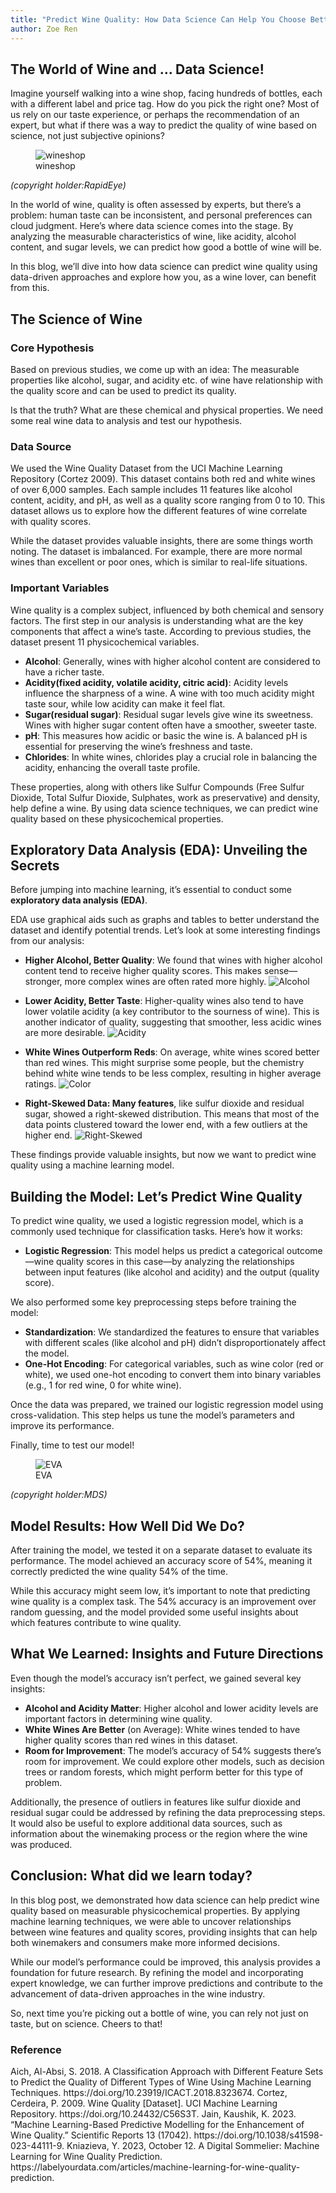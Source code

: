 ```yaml
---
title: "Predict Wine Quality: How Data Science Can Help You Choose Better Wine"
author: Zoe Ren
---
```


## The World of Wine and … Data Science!

Imagine yourself walking into a wine shop, facing hundreds of bottles, each with a different label and price tag. How do you pick the right one? Most of us rely on our taste experience, or perhaps the recommendation of an expert, but what if there was a way to predict the quality of wine based on science, not just subjective opinions?

![wineshop](image/wine.jpg)

*(copyright holder:RapidEye)*

In the world of wine, quality is often assessed by experts, but there’s a problem: human taste can be inconsistent, and personal preferences can cloud judgment. Here’s where data science comes into the stage. By analyzing the measurable characteristics of wine, like acidity, alcohol content, and sugar levels, we can predict how good a bottle of wine will be. 

In this blog, we’ll dive into how data science can predict wine quality using data-driven approaches and explore how you, as a wine lover, can benefit from this.

## The Science of Wine

### Core Hypothesis

Based on previous studies, we come up with an idea:
The measurable properties like alcohol, sugar, and acidity etc. of wine have relationship with the quality score and can be used to predict its quality.

Is that the truth? What are these chemical and physical properties. We need some real wine data to analysis and test our hypothesis.

### Data Source

We used the Wine Quality Dataset from the UCI Machine Learning Repository (Cortez 2009). This dataset contains both red and white wines of over 6,000 samples. Each sample includes 11 features like alcohol content, acidity, and pH, as well as a quality score ranging from 0 to 10. This dataset allows us to explore how the different features of wine correlate with quality scores.

While the dataset provides valuable insights, there are some things worth noting. The dataset is imbalanced. For example, there are more normal wines than excellent or poor ones, which is similar to real-life situations.

### Important Variables

Wine quality is a complex subject, influenced by both chemical and sensory factors. The first step in our analysis is understanding what are the key components that affect a wine’s taste. According to previous studies, the dataset present 11 physicochemical variables.

- **Alcohol**: Generally, wines with higher alcohol content are considered to have a richer taste.
- **Acidity(fixed acidity, volatile acidity, citric acid)**: Acidity levels influence the sharpness of a wine. A wine with too much acidity might taste sour, while low acidity can make it feel flat.
- **Sugar(residual sugar)**: Residual sugar levels give wine its sweetness. Wines with higher sugar content often have a smoother, sweeter taste.
- **pH**: This measures how acidic or basic the wine is. A balanced pH is essential for preserving the wine’s freshness and taste.
- **Chlorides**: In white wines, chlorides play a crucial role in balancing the acidity, enhancing the overall taste profile.

These properties, along with others like Sulfur Compounds (Free Sulfur Dioxide, Total Sulfur Dioxide, Sulphates, work as preservative) and density, help define a wine. By using data science techniques, we can predict wine quality based on these physicochemical properties.

## Exploratory Data Analysis (EDA): Unveiling the Secrets

Before jumping into machine learning, it’s essential to conduct some **exploratory data analysis (EDA)**. 

EDA use graphical aids such as graphs and tables to better understand the dataset and identify potential trends. Let’s look at some interesting findings from our analysis:

- **Higher Alcohol, Better Quality**: We found that wines with higher alcohol content tend to receive higher quality scores. This makes sense—stronger, more complex wines are often rated more highly.
![Alcohol](image/01.png)

- **Lower Acidity, Better Taste**: Higher-quality wines also tend to have lower volatile acidity (a key contributor to the sourness of wine). This is another indicator of quality, suggesting that smoother, less acidic wines are more desirable.
![Acidity](image/02.png)

- **White Wines Outperform Reds**: On average, white wines scored better than red wines. This might surprise some people, but the chemistry behind white wine tends to be less complex, resulting in higher average ratings.
![Color](image/03.png)

- **Right-Skewed Data: Many features**, like sulfur dioxide and residual sugar, showed a right-skewed distribution. This means that most of the data points clustered toward the lower end, with a few outliers at the higher end.
![Right-Skewed](image/04.png)

These findings provide valuable insights, but now we want to predict wine quality using a machine learning model.

## Building the Model: Let’s Predict Wine Quality

To predict wine quality, we used a logistic regression model, which is a commonly used technique for classification tasks. Here’s how it works:

- **Logistic Regression**: This model helps us predict a categorical outcome—wine quality scores in this case—by analyzing the relationships between input features (like alcohol and acidity) and the output (quality score).

We also performed some key preprocessing steps before training the model:

-	**Standardization**: We standardized the features to ensure that variables with different scales (like alcohol and pH) didn’t disproportionately affect the model.
- **One-Hot Encoding**: For categorical variables, such as wine color (red or white), we used one-hot encoding to convert them into binary variables (e.g., 1 for red wine, 0 for white wine).

Once the data was prepared, we trained our logistic regression model using cross-validation. This step helps us tune the model’s parameters and improve its performance.

Finally, time to test our model! 

![EVA](image/eva-congrats.png)

*(copyright holder:MDS)*

## Model Results: How Well Did We Do?

After training the model, we tested it on a separate dataset to evaluate its performance. The model achieved an accuracy score of 54%, meaning it correctly predicted the wine quality 54% of the time.

While this accuracy might seem low, it’s important to note that predicting wine quality is a complex task. The 54% accuracy is an improvement over random guessing, and the model provided some useful insights about which features contribute to wine quality.

## What We Learned: Insights and Future Directions

Even though the model’s accuracy isn’t perfect, we gained several key insights:

- **Alcohol and Acidity Matter**: Higher alcohol and lower acidity levels are important factors in determining wine quality.
- **White Wines Are Better** (on Average): White wines tended to have higher quality scores than red wines in this dataset.
-	**Room for Improvement**: The model’s accuracy of 54% suggests there’s room for improvement. We could explore other models, such as decision trees or random forests, which might perform better for this type of problem.

Additionally, the presence of outliers in features like sulfur dioxide and residual sugar could be addressed by refining the data preprocessing steps. It would also be useful to explore additional data sources, such as information about the winemaking process or the region where the wine was produced.

## Conclusion: What did we learn today?

In this blog post, we demonstrated how data science can help predict wine quality based on measurable physicochemical properties. By applying machine learning techniques, we were able to uncover relationships between wine features and quality scores, providing insights that can help both winemakers and consumers make more informed decisions.

While our model’s performance could be improved, this analysis provides a foundation for future research. By refining the model and incorporating expert knowledge, we can further improve predictions and contribute to the advancement of data-driven approaches in the wine industry.

So, next time you’re picking out a bottle of wine, you can rely not just on taste, but on science. Cheers to that!


### Reference
Aich, Al-Absi, S. 2018. A Classification Approach with Different Feature Sets to Predict the Quality of Different Types of Wine Using Machine Learning Techniques. https://doi.org/10.23919/ICACT.2018.8323674.
Cortez, Cerdeira, P. 2009. Wine Quality [Dataset]. UCI Machine Learning Repository. https://doi.org/10.24432/C56S3T.
Jain, Kaushik, K. 2023. “Machine Learning-Based Predictive Modelling for the Enhancement of Wine Quality.” Scientific Reports 13 (17042). https://doi.org/10.1038/s41598-023-44111-9.
Kniazieva, Y. 2023, October 12. A Digital Sommelier: Machine Learning for Wine Quality Prediction. https://labelyourdata.com/articles/machine-learning-for-wine-quality-prediction.
